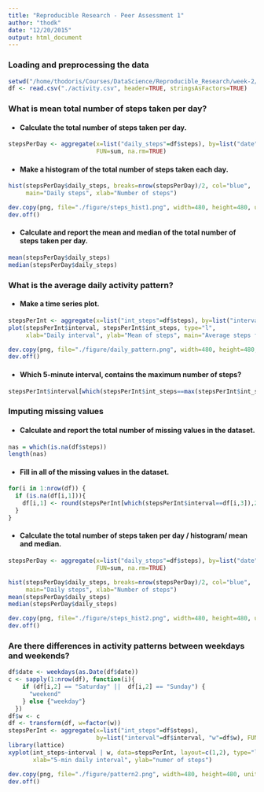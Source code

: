 ```yaml
---
title: "Reproducible Research - Peer Assessment 1"
author: "thodk"
date: "12/20/2015"
output: html_document
---
```



### **Loading and preprocessing the data**  
```r
setwd("/home/thodoris/Courses/DataScience/Reproducible_Research/week-2/project/RepData_PeerAssessment1/")
df <- read.csv("./activity.csv", header=TRUE, stringsAsFactors=TRUE)
```
  
  
### **What is mean total number of steps taken per day?** 
- #### Calculate the total number of steps taken per day.
```r
stepsPerDay <- aggregate(x=list("daily_steps"=df$steps), by=list("date" = df$date), 
                         FUN=sum, na.rm=TRUE)
```  
- #### Make a histogram of the total number of steps taken each day.  
```r
hist(stepsPerDay$daily_steps, breaks=nrow(stepsPerDay)/2, col="blue", 
     main="Daily steps", xlab="Number of steps")
```
```r
dev.copy(png, file="./figure/steps_hist1.png", width=480, height=480, units = "px")
dev.off()
```  
  
- #### Calculate and report the mean and median of the total number of steps taken per day.
```r
mean(stepsPerDay$daily_steps)
median(stepsPerDay$daily_steps)
```  
  
### **What is the average daily activity pattern?**  

- #### Make a time series plot.
```r
stepsPerInt <- aggregate(x=list("int_steps"=df$steps), by=list("interval" = df$interval), FUN=mean, na.rm=TRUE)
plot(stepsPerInt$interval, stepsPerInt$int_steps, type="l", 
     xlab="Daily interval", ylab="Mean of steps", main="Average steps for each daily interval")
```
```r
dev.copy(png, file="./figure/daily_pattern.png", width=480, height=480, units = "px")
dev.off()
```  

- #### Which 5-minute interval, contains the maximum number of steps?
```r
stepsPerInt$interval[which(stepsPerInt$int_steps==max(stepsPerInt$int_steps))]
```  
  
  
### **Imputing missing values**  
- #### Calculate and report the total number of missing values in the dataset.

```r
nas = which(is.na(df$steps))
length(nas)
``` 

- ####  Fill in all of the missing values in the dataset.
```r
for(i in 1:nrow(df)) {
  if (is.na(df[i,1])){
    df[i,1] <- round(stepsPerInt[which(stepsPerInt$interval==df[i,3]),2], 0)
  }
}
```  
  
- #### Calculate the total number of steps taken per day / histogram/ mean and median.
```r
stepsPerDay <- aggregate(x=list("daily_steps"=df$steps), by=list("date" = df$date), 
                         FUN=sum, na.rm=TRUE)

hist(stepsPerDay$daily_steps, breaks=nrow(stepsPerDay)/2, col="blue", 
     main="Daily steps", xlab="Number of steps")
mean(stepsPerDay$daily_steps)
median(stepsPerDay$daily_steps)
``` 
```r
dev.copy(png, file="./figure/steps_hist2.png", width=480, height=480, units = "px")
dev.off()
```
  
### **Are there differences in activity patterns between weekdays and weekends?**  
```r
df$date <- weekdays(as.Date(df$date))
c <- sapply(1:nrow(df), function(i){
    if (df[i,2] == "Saturday" ||  df[i,2] == "Sunday") {
      "weekend"
    } else {"weekday"}
  })
df$w <- c
df <- transform(df, w=factor(w))
stepsPerInt <- aggregate(x=list("int_steps"=df$steps), 
                         by=list("interval"=df$interval, "w"=df$w), FUN=mean, na.rm=TRUE)
library(lattice)
xyplot(int_steps~interval | w, data=stepsPerInt, layout=c(1,2), type="l",
       xlab="5-min daily interval", ylab="numer of steps")
```
```r
dev.copy(png, file="./figure/pattern2.png", width=480, height=480, units = "px")
dev.off()
```